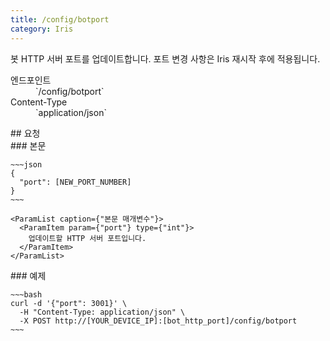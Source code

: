 ```yaml
---
title: /config/botport
category: Iris
---
```


<Section>
  봇 HTTP 서버 포트를 업데이트합니다.

  <Noti type="info">
    포트 변경 사항은 Iris 재시작 후에 적용됩니다.
  </Noti>

  <Dl>
    <Dt>엔드포인트</Dt>
    <Dd>
      <Endpoint method={"POST"}>`/config/botport`</Endpoint>
    </Dd>
    <Dt>Content-Type</Dt>
    <Dd>
      `application/json`
    </Dd>
  </Dl>
</Section>
<Section>
  ## 요청

  <Section>
    ### 본문

    ~~~json
    {
      "port": [NEW_PORT_NUMBER]
    }
    ~~~

    <ParamList caption={"본문 매개변수"}>
      <ParamItem param={"port"} type={"int"}>
        업데이트할 HTTP 서버 포트입니다.
      </ParamItem>
    </ParamList>
  </Section>
  <Section>
    ### 예제

    ~~~bash
    curl -d '{"port": 3001}' \
      -H "Content-Type: application/json" \
      -X POST http://[YOUR_DEVICE_IP]:[bot_http_port]/config/botport
    ~~~
  </Section>
</Section>